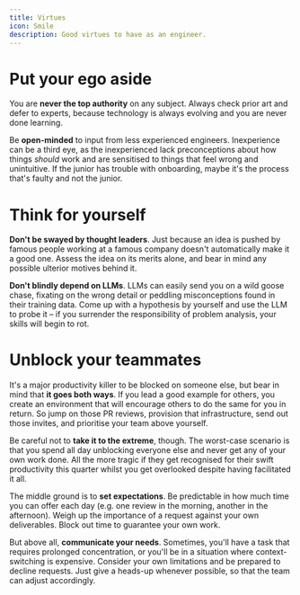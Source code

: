 ```yaml
---
title: Virtues
icon: Smile
description: Good virtues to have as an engineer.
---
```


# Put your ego aside

You are **never the top authority** on any subject. Always check prior art and defer to experts, because technology is always evolving and you are never done learning.

Be **open-minded** to input from less experienced engineers. Inexperience can be a third eye, as the inexperienced lack preconceptions about how things _should_ work and are sensitised to things that feel wrong and unintuitive. If the junior has trouble with onboarding, maybe it's the process that's faulty and not the junior.

# Think for yourself

**Don't be swayed by thought leaders**. Just because an idea is pushed by famous people working at a famous company doesn't automatically make it a good one. Assess the idea on its merits alone, and bear in mind any possible ulterior motives behind it.

**Don't blindly depend on LLMs**. LLMs can easily send you on a wild goose chase, fixating on the wrong detail or peddling misconceptions found in their training data. Come up with a hypothesis by yourself and use the LLM to probe it – if you surrender the responsibility of problem analysis, your skills will begin to rot.

# Unblock your teammates

It's a major productivity killer to be blocked on someone else, but bear in mind that **it goes both ways**. If you lead a good example for others, you create an environment that will encourage others to do the same for you in return. So jump on those PR reviews, provision that infrastructure, send out those invites, and prioritise your team above yourself.

Be careful not to **take it to the extreme**, though. The worst-case scenario is that you spend all day unblocking everyone else and never get any of your own work done. All the more tragic if they get recognised for their swift productivity this quarter whilst you get overlooked despite having facilitated it all.

The middle ground is to **set expectations**. Be predictable in how much time you can offer each day (e.g. one review in the morning, another in the afternoon). Weigh up the importance of a request against your own deliverables. Block out time to guarantee your own work.

But above all, **communicate your needs**. Sometimes, you'll have a task that requires prolonged concentration, or you'll be in a situation where context-switching is expensive. Consider your own limitations and be prepared to decline requests. Just give a heads-up whenever possible, so that the team can adjust accordingly.
